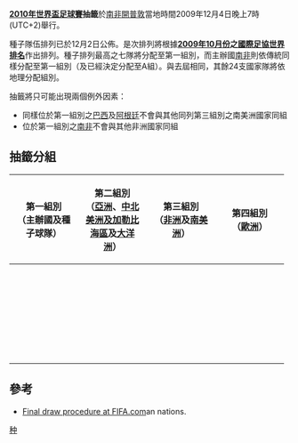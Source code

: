 {{noteTA
|G1=football
}}
{{Main|2010年世界盃足球賽}}
'''[[2010年世界盃足球賽|2010年世界盃足球賽]]抽籤'''於[[南非|南非]][[開普敦|開普敦]]當地時間2009年12月4日晚上7時(UTC+2)舉行。

種子隊伍排列已於12月2日公佈。是次排列將根據'''[http://www.fifa.com/worldfootball/ranking/lastranking/gender=m/fullranking.html#confederation=0&rank=186 2009年10月份]{{Wayback|url=http://www.fifa.com/worldfootball/ranking/lastranking/gender=m/fullranking.html#confederation=0&rank=186 |date=20181224011850 }}之[[國際足協世界排名|國際足協世界排名]]'''作出排列。種子排列最高之七隊將分配至第一組別，而主辦國[[南非|南非]]則依傳統同樣分配至第一組別（及已經決定分配至A組）。與去屆相同，其餘24支國家隊將依地理分配組別。

抽籤將只可能出現兩個例外因素：
* 同樣位於第一組別之[[巴西|巴西]]及[[阿根廷|阿根廷]]不會與其他同列第三組別之南美洲國家同組
* 位於第一組別之[[南非|南非]]不會與其他非洲國家同組

== 抽籤分組 ==
{| class="wikitable" width=98%
|-
!width=25%| '''第一組別'''<br />（主辦國及種子球隊）
!width=25%| '''第二組別'''<br />（[[2010年世界盃外圍賽_(亞洲區)|亞洲]]、[[2010年世界盃外圍賽_(中北美洲及加勒比海區)|中北美洲及加勒比海區]]及[[2010年世界盃外圍賽_(大洋洲區)|大洋洲]]）
!width=25%| '''第三組別'''<br />（[[2010年世界盃外圍賽_(非洲區)|非洲]]及[[2010年世界盃外圍賽_(南美洲區)|南美洲]]）
!width=25%| '''第四組別'''<br />（[[2010年世界盃外圍賽_(歐洲區)|歐洲]]）
|-
|
{{fb|RSA}} <br />
{{fb|BRA}} <br /> 
{{fb|ESP}} <br />
{{fb|NED}} <br />
{{fb|ITA}} <br /> 
{{fb|GER}} <br /> 
{{fb|ARG}} <br /> 
{{fb|ENG}} 
| 
{{fb|AUS}} <br /> 
{{fb|JPN}} <br /> 
{{fb|PRK}} <br /> 
{{fb|KOR}} <br />  
{{fb|HON}} <br /> 
{{fb|MEX}}  <br />
{{fb|USA}} <br /> 
{{fb|NZL}}
|
{{fb|ALG}} <br /> 
{{fb|CMR}} <br /> 
{{fb|CIV}} <br /> 
{{fb|GHA}} <br /> 
{{fb|NGR}} <br />
{{fb|CHI}} <br />  
{{fb|PAR}} <br /> 
{{fb|URU}}
|
{{fb|DEN}} <br /> 
{{fb|FRA}} <br /> 
{{fb|GRE}} <br /> 
{{fb|POR}} <br /> 
{{fb|SRB}} <br /> 
{{fb|SVK}} <br />
{{fb|SLO}} <br /> 
{{fb|SUI}}
|}

== 參考 ==
* [http://www.fifa.com/mm/document/tournament/finaldraw/01/14/22/91/fwc2010_final_draw_procedure_en_021209.pdf Final draw procedure at FIFA.com]{{Wayback|url=http://www.fifa.com/mm/document/tournament/finaldraw/01/14/22/91/fwc2010_final_draw_procedure_en_021209.pdf |date=20190821200703 }}an nations.

{{2010年世界盃}}
{{2010年世界杯足球赛决赛圈}}

[[Category:2010年世界盃足球賽|种]]